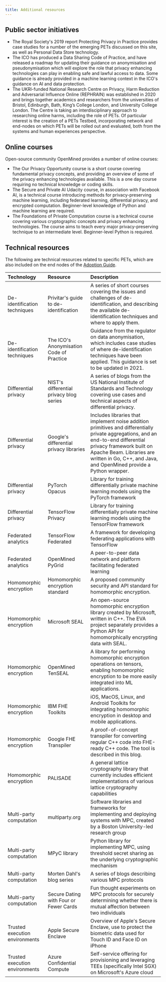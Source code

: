 ```yaml
---
title: Additional resources
---
```



<CookieBanner />

## Public sector initiatives

- The Royal Society's 2019 report <OutboundLink href="https://royalsociety.org/topics-policy/projects/privacy-enhancing-technologies/">Protecting Privacy in Practice</OutboundLink> provides case studies for a number of the emerging PETs discussed on this site, as well as Personal Data Store technology.
- The ICO has produced a <OutboundLink href="https://ico.org.uk/for-organisations/data-sharing-information-hub/">Data Sharing Code of Practice</OutboundLink>, and have released a <OutboundLink href="https://ico.org.uk/about-the-ico/news-and-events/blog-building-on-the-data-sharing-code-our-plans-for-updating-our-anonymisation-guidance/">roadmap</OutboundLink> for updating their guidance on anonymisation and pseudonymisation which will explore the role that privacy enhancing technologies can play in enabling safe and lawful access to data. Some guidance is already provided in a machine learning context in the ICO's <OutboundLink href="https://ico.org.uk/for-organisations/guide-to-data-protection/key-data-protection-themes/guidance-on-ai-and-data-protection/how-should-we-assess-security-and-data-minimisation-in-ai/#whatdataminimisation">guidance on AI and data protection</OutboundLink>.
- The UKRI-funded <OutboundLink href="https://www.rephrain.ac.uk/">National Research Centre on Privacy, Harm Reduction and Adversarial Influence Online</OutboundLink> (REPHRAIN) was established in 2020 and brings together academics and researchers from the universities of Bristol, Edinburgh, Bath, King’s College London, and University College London. The Centre is taking an interdisciplinary approach to researching online harms, including the role of PETs. Of particular interest is the creation of a <OutboundLink href="https://www.rephrain.ac.uk/rephrain-toolbox/">PETs Testbed</OutboundLink>, incorporating network and end-nodes on which PETs will be rolled out and evaluated, both from the systems and human experiences perspective.

## Online courses

Open-source community <OutboundLink href="https://www.openmined.org/">OpenMined</OutboundLink> provides a number of online courses:

- The <OutboundLink href="https://courses.openmined.org/courses/our-privacy-opportunity">Our Privacy Opportunity</OutboundLink> course is a short course covering fundamental privacy concepts, and providing an overview of some of the privacy enhancing technologies available. This is a one day course requiring no technical knowledge or coding skills.
- The <OutboundLink href="https://www.udacity.com/course/secure-and-private-ai--ud185">Secure and Private AI</OutboundLink> Udacity course, in association with Facebook AI, is a technical course introducing methods for privacy-preserving machine learning, including federated learning, differential privacy, and encrypted computation. Beginner-level knowledge of Python and machine learning are required.
- The <OutboundLink href="https://courses.openmined.org/courses/foundations-of-private-computation">Foundations of Private Computation</OutboundLink> course is a technical course covering various cryptographic concepts and privacy enhancing technologies. The course aims to teach every major privacy-preserving technique to an intermediate level. Beginner-level Python is required.

## Technical resources

The following are technical resources related to specific PETs, which are also included on the end nodes of the [Adoption Guide](/pets-adoption-guide).

| Technology                     | Resource                                                                                                                                                                                     | Description                                                                                                                                                                                                                                                                                                                                                                          |
| :----------------------------- | :------------------------------------------------------------------------------------------------------------------------------------------------------------------------------------------- | :----------------------------------------------------------------------------------------------------------------------------------------------------------------------------------------------------------------------------------------------------------------------------------------------------------------------------------------------------------------------------------- |
| De-identification techniques   | <OutboundLink href="https://www.privitar.com/resources/deidentification-guide/">Privitar's guide to de-identification</OutboundLink>                                                         | A series of short courses covering the issues and challenges of de-identification, and describing the available de-identification techniques and where to apply them.                                                                                                                                                                                                                |
| De-identification techniques   | <OutboundLink href="https://ico.org.uk/media/1061/anonymisation-code.pdf">The ICO's Anonymisation Code of Practice</OutboundLink>                                                            | Guidance from the regulator on data anonymisation, which includes case studies of where de-identification techniques have been applied. This guidance is <OutboundLink href="https://ico.org.uk/about-the-ico/news-and-events/news-and-blogs/2021/03/building-on-the-data-sharing-code-our-plans-for-updating-our-anonymisation-guidance/">set to be updated in 2021</OutboundLink>. |
| Differential privacy           | <OutboundLink href="https://www.nist.gov/itl/applied-cybersecurity/privacy-engineering/collaboration-space/focus-areas/de-id/dp-blog">NIST's differential privacy blog series</OutboundLink> | A series of blogs from the US National Institute of Standards and Technology covering use cases and technical aspects of differential privacy.                                                                                                                                                                                                                                       |
| Differential privacy           | <OutboundLink href="https://github.com/google/differential-privacy">Google's differential privacy libraries</OutboundLink>                                                                   | Includes libraries that implement noise addition primitives and differentially private aggregations, and an end-to-end differential privacy framework built on Apache Beam. Libraries are written in Go, C++, and Java, and OpenMined provide a <OutboundLink href="https://github.com/OpenMined/PyDP">Python wrapper</OutboundLink>.                                                |
| Differential privacy           | <OutboundLink href="https://opacus.ai/">PyTorch Opacus</OutboundLink>                                                                                                                        | Library for training differentially private machine learning models using the PyTorch framework                                                                                                                                                                                                                                                                                      |
| Differential privacy           | <OutboundLink href="https://github.com/tensorflow/privacy">TensorFlow Privacy</OutboundLink>                                                                                                 | Library for training differentially private machine learning models using the TensorFlow framework                                                                                                                                                                                                                                                                                   |
| Federated analytics            | <OutboundLink href="https://www.tensorflow.org/federated">TensorFlow Federated</OutboundLink>                                                                                                | A framework for developing federating applications with TensorFlow                                                                                                                                                                                                                                                                                                                   |
| Federated analytics            | <OutboundLink href="https://github.com/OpenMined/PyGrid">OpenMined PyGrid</OutboundLink>                                                                                                     | A peer-to-peer data network and platform facilitating federated learning                                                                                                                                                                                                                                                                                                             |
| Homomorphic encryption         | <OutboundLink href="https://homomorphicencryption.org/standard">Homomorphic encryption standard</OutboundLink>                                                                               | A proposed community security and API standard for homomorphic encryption.                                                                                                                                                                                                                                                                                                           |
| Homomorphic encryption         | <OutboundLink href="https://github.com/Microsoft/SEAL">Microsoft SEAL</OutboundLink>                                                                                                         | An open-source homomorphic encryption library created by Microsoft, written in C++. The <OutboundLink href="https://github.com/Microsoft/EVA">EVA project</OutboundLink> separately provides a Python API for homomorphically encrypting data with SEAL.                                                                                                                             |
| Homomorphic encryption         | <OutboundLink href="https://github.com/OpenMined/TenSEAL">OpenMined TenSEAL</OutboundLink>                                                                                                   | A library for performing homomorphic encryption operations on tensors, enabling homomorphic encryption to be more easily integrated into ML applications.                                                                                                                                                                                                                            |
| Homomorphic encryption         | <OutboundLink href="https://fhe-website.mybluemix.net">IBM FHE Toolkits</OutboundLink>                                                                                                       | iOS, MacOS, Linux, and Android Toolkits for integrating homomorphic encryption in desktop and mobile applications.                                                                                                                                                                                                                                                                   |
| Homomorphic encryption         | <OutboundLink href="https://github.com/google/fully-homomorphic-encryption">Google FHE Transpiler</OutboundLink>                                                                             | A proof-of-concept transpiler for converting regular C++ code into FHE-ready C++ code. The tool is described in <OutboundLink href="https://developers.googleblog.com/2021/06/our-latest-updates-on-fully-homomorphic-encryption.html">this blog</OutboundLink>.                                                                                                                     |
| Homomorphic encryption         | <OutboundLink href="https://gitlab.com/palisade/palisade-release">PALISADE </OutboundLink>                                                                                                       | A general lattice cryptography library that currently includes efficient implementations of various lattice cryptography capabilities                                                                                                                                                                                                                                                                   |
| Multi-party computation        | <OutboundLink href="https://multiparty.org/">multiparty.org</OutboundLink>                                                                                                                   | Software libraries and frameworks for implementing and deploying systems with MPC, created by a Boston University-led research group                                                                                                                                                                                                                                                 |
| Multi-party computation        | <OutboundLink href="https://github.com/lschoe/mpyc">MPyC library</OutboundLink>                                                                                                              | Python library for implementing MPC, using threshold secret sharing as the underlying cryptographic mechanism                                                                                                                                                                                                                                                                        |
| Multi-party computation        | <OutboundLink href="https://mortendahl.github.io/">Morten Dahl's blog series</OutboundLink>                                                                                                  | A series of blogs describing various MPC protocols                                                                                                                                                                                                                                                                                                                                   |
| Multi-party computation        | <OutboundLink href="https://eprint.iacr.org/2015/1031.pdf">Secure Dating with Four or Fewer Cards</OutboundLink>                                                                             | Fun thought experiments on MPC protocols for securely determining whether there is mutual affection between two individuals                                                                                                                                                                                                                                                          |
| Trusted execution environments | <OutboundLink href="https://support.apple.com/en-gb/guide/security/sec59b0b31ff/web">Apple Secure Enclave</OutboundLink>                                                                     | Overview of Apple's Secure Enclave, use to protect the biometric data used for Touch ID and Face ID on iPhone                                                                                                                                                                                                                                                                        |
| Trusted execution environments | <OutboundLink href="https://azure.microsoft.com/en-us/solutions/confidential-compute/">Azure Confidential Compute</OutboundLink>                                                             | Self-service offering for provisioning and leveraging TEEs (specifically Intel SGX) on Microsoft's Azure cloud                                                                                                                                                                                                                                                                       |
